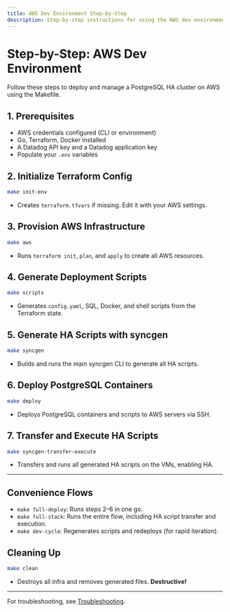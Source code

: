 ```yaml
---
title: AWS Dev Environment Step-by-Step
description: Step-by-step instructions for using the AWS dev environment Makefile
---
```


# Step-by-Step: AWS Dev Environment

Follow these steps to deploy and manage a PostgreSQL HA cluster on AWS using the Makefile.

## 1. Prerequisites
- AWS credentials configured (CLI or environment)
- Go, Terraform, Docker installed
- A Datadog API key and a Datadog application key
- Populate your `.env` variables

## 2. Initialize Terraform Config
```sh
make init-env
```
- Creates `terraform.tfvars` if missing. Edit it with your AWS settings.

## 3. Provision AWS Infrastructure
```sh
make aws
```
- Runs `terraform init`, `plan`, and `apply` to create all AWS resources.

## 4. Generate Deployment Scripts
```sh
make scripts
```
- Generates `config.yaml`, SQL, Docker, and shell scripts from the Terraform state.

## 5. Generate HA Scripts with syncgen
```sh
make syncgen
```
- Builds and runs the main syncgen CLI to generate all HA scripts.

## 6. Deploy PostgreSQL Containers
```sh
make deploy
```
- Deploys PostgreSQL containers and scripts to AWS servers via SSH.

## 7. Transfer and Execute HA Scripts
```sh
make syncgen-transfer-execute
```
- Transfers and runs all generated HA scripts on the VMs, enabling HA.

---

## Convenience Flows
- `make full-deploy`: Runs steps 2–6 in one go.
- `make full-stack`: Runs the entire flow, including HA script transfer and execution.
- `make dev-cycle`: Regenerates scripts and redeploys (for rapid iteration).

## Cleaning Up
```sh
make clean
```
- Destroys all infra and removes generated files. **Destructive!**

---

For troubleshooting, see [Troubleshooting](/docs/troubleshooting).
